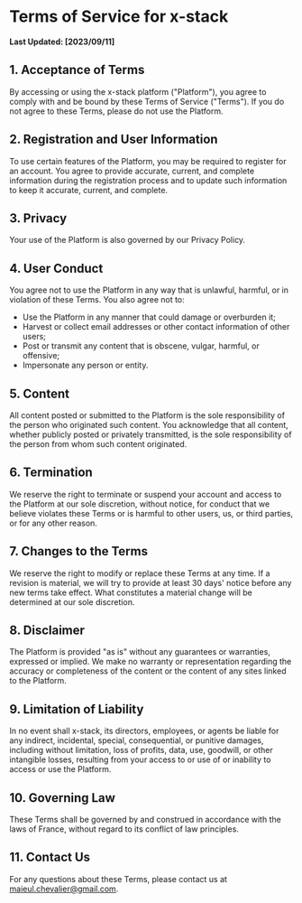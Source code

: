 # **Terms of Service for x-stack**

**Last Updated: [2023/09/11]**

## **1. Acceptance of Terms**

By accessing or using the x-stack platform ("Platform"), you agree to comply with and be bound by these Terms of Service ("Terms"). If you do not agree to these Terms, please do not use the Platform.

## **2. Registration and User Information**

To use certain features of the Platform, you may be required to register for an account. You agree to provide accurate, current, and complete information during the registration process and to update such information to keep it accurate, current, and complete.

## **3. Privacy**

Your use of the Platform is also governed by our Privacy Policy.

## **4. User Conduct**

You agree not to use the Platform in any way that is unlawful, harmful, or in violation of these Terms. You also agree not to:

- Use the Platform in any manner that could damage or overburden it;
- Harvest or collect email addresses or other contact information of other users;
- Post or transmit any content that is obscene, vulgar, harmful, or offensive;
- Impersonate any person or entity.

## **5. Content**

All content posted or submitted to the Platform is the sole responsibility of the person who originated such content. You acknowledge that all content, whether publicly posted or privately transmitted, is the sole responsibility of the person from whom such content originated.

## **6. Termination**

We reserve the right to terminate or suspend your account and access to the Platform at our sole discretion, without notice, for conduct that we believe violates these Terms or is harmful to other users, us, or third parties, or for any other reason.

## **7. Changes to the Terms**

We reserve the right to modify or replace these Terms at any time. If a revision is material, we will try to provide at least 30 days' notice before any new terms take effect. What constitutes a material change will be determined at our sole discretion.

## **8. Disclaimer**

The Platform is provided "as is" without any guarantees or warranties, expressed or implied. We make no warranty or representation regarding the accuracy or completeness of the content or the content of any sites linked to the Platform.

## **9. Limitation of Liability**

In no event shall x-stack, its directors, employees, or agents be liable for any indirect, incidental, special, consequential, or punitive damages, including without limitation, loss of profits, data, use, goodwill, or other intangible losses, resulting from your access to or use of or inability to access or use the Platform.

## **10. Governing Law**

These Terms shall be governed by and construed in accordance with the laws of France, without regard to its conflict of law principles.

## **11. Contact Us**

For any questions about these Terms, please contact us at maieul.chevalier@gmail.com.
